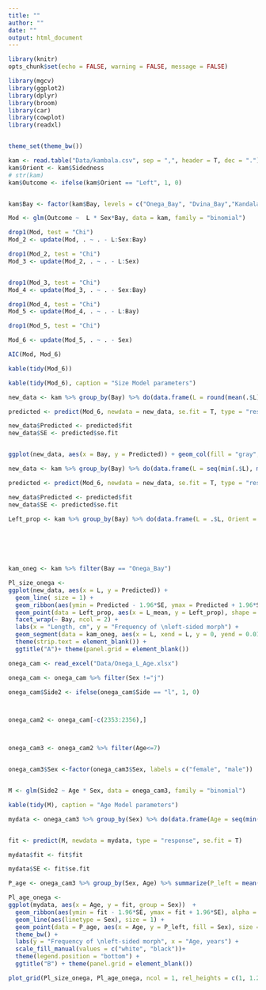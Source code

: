 ```yaml
---
title: ""
author: ""
date: ""
output: html_document
---
```


```r
library(knitr)
opts_chunk$set(echo = FALSE, warning = FALSE, message = FALSE)

```

```r
library(mgcv)
library(ggplot2)
library(dplyr)
library(broom)
library(car)
library(cowplot)
library(readxl)


theme_set(theme_bw())

kam <- read.table("Data/kambala.csv", sep = ",", header = T, dec = ".")
kam$Orient <- kam$Sidedness
# str(kam)
kam$Outcome <- ifelse(kam$Orient == "Left", 1, 0)


kam$Bay <- factor(kam$Bay, levels = c("Onega_Bay", "Dvina_Bay","Kandalaksha_Bay", "Mezen_Bay" ))

```




```r

Mod <- glm(Outcome ~  L * Sex*Bay, data = kam, family = "binomial")

```



```r
drop1(Mod, test = "Chi")
Mod_2 <- update(Mod, . ~ . - L:Sex:Bay)

drop1(Mod_2, test = "Chi")
Mod_3 <- update(Mod_2, . ~ . - L:Sex)


drop1(Mod_3, test = "Chi")
Mod_4 <- update(Mod_3, . ~ . - Sex:Bay)

drop1(Mod_4, test = "Chi")
Mod_5 <- update(Mod_4, . ~ . - L:Bay)

drop1(Mod_5, test = "Chi")

Mod_6 <- update(Mod_5, . ~ . - Sex)

```



```r
AIC(Mod, Mod_6)

kable(tidy(Mod_6))

```

```r
kable(tidy(Mod_6), caption = "Size Model parameters")
```



```r

new_data <- kam %>% group_by(Bay) %>% do(data.frame(L = round(mean(.$L), 1)))

predicted <- predict(Mod_6, newdata = new_data, se.fit = T, type = "response")

new_data$Predicted <- predicted$fit
new_data$SE <- predicted$se.fit


ggplot(new_data, aes(x = Bay, y = Predicted)) + geom_col(fill = "gray", color = "gray10") + geom_errorbar(aes(ymin = Predicted - 1.96*SE, ymax = Predicted + 1.96*SE), width = 0.1) + geom_text(aes(y = Predicted - 1.96*SE -0.01, label = L)) + labs(y = "Probability of left-sided morph")


```




```r

new_data <- kam %>% group_by(Bay) %>% do(data.frame(L = seq(min(.$L), max(.$L), length.out = 100) )) %>% filter(Bay == "Onega_Bay")

predicted <- predict(Mod_6, newdata = new_data, se.fit = T, type = "response")

new_data$Predicted <- predicted$fit
new_data$SE <- predicted$se.fit

Left_prop <- kam %>% group_by(Bay) %>% do(data.frame(L = .$L, Orient = .$Orient, Size_class = cut_number(x = .$L, n = 25))) %>% group_by(Bay,Size_class) %>% summarise(L_mean = mean(L), Left_prop = mean(Orient == "Left"), N = n()) %>% filter(N>0)  %>% filter(Bay == "Onega_Bay")


  
  


kam_oneg <- kam %>% filter(Bay == "Onega_Bay")

Pl_size_onega <-
ggplot(new_data, aes(x = L, y = Predicted)) + 
  geom_line( size = 1) +  
  geom_ribbon(aes(ymin = Predicted - 1.96*SE, ymax = Predicted + 1.96*SE), alpha = 0.5 ) + 
  geom_point(data = Left_prop, aes(x = L_mean, y = Left_prop), shape = 21, size = 2, fill = "gray") + 
  facet_wrap(~ Bay, ncol = 2) +
  labs(x = "Length, cm", y = "Frequency of \nleft-sided morph") +
  geom_segment(data = kam_oneg, aes(x = L, xend = L, y = 0, yend = 0.01)) +
  theme(strip.text = element_blank()) + 
  ggtitle("A")+ theme(panel.grid = element_blank())


```








```r
onega_cam <- read_excel("Data/Onega_L_Age.xlsx")

onega_cam <- onega_cam %>% filter(Sex !="j")

onega_cam$Side2 <- ifelse(onega_cam$Side == "l", 1, 0)



onega_cam2 <- onega_cam[-c(2353:2356),]



onega_cam3 <- onega_cam2 %>% filter(Age<=7)


onega_cam3$Sex <-factor(onega_cam3$Sex, labels = c("female", "male"))


M <- glm(Side2 ~ Age * Sex, data = onega_cam3, family = "binomial")

```





```r
kable(tidy(M), caption = "Age Model parameters")
```


```r

mydata <- onega_cam3 %>% group_by(Sex) %>% do(data.frame(Age = seq(min(.$Age), max(.$Age), length.out = 50)))


fit <- predict(M, newdata = mydata, type = "response", se.fit = T)

mydata$fit <- fit$fit

mydata$SE <- fit$se.fit

P_age <- onega_cam3 %>% group_by(Sex, Age) %>% summarize(P_left = mean(Side2 == 1), N = n())

Pl_age_onega <- 
ggplot(mydata, aes(x = Age, y = fit, group = Sex))  + 
  geom_ribbon(aes(ymin = fit - 1.96*SE, ymax = fit + 1.96*SE), alpha = 0.3) + 
  geom_line(aes(linetype = Sex), size = 1) +
  geom_point(data = P_age, aes(x = Age, y = P_left, fill = Sex), size = 4, shape = 21) +
  theme_bw() +
  labs(y = "Frequency of \nleft-sided morph", x = "Age, years") + 
  scale_fill_manual(values = c("white", "black"))+
  theme(legend.position = "bottom") + 
  ggtitle("B") + theme(panel.grid = element_blank())

```


```r


plot_grid(Pl_size_onega, Pl_age_onega, ncol = 1, rel_heights = c(1, 1.2))

```

